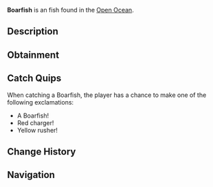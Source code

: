 {{FishInfobox
|image          = Boarfish.png
|rarity         = Unusual
|sea            = Second Sea
|location       = [[Open Ocean]]
|sublocation    = 
|sources        = Fishing Rod
|radar_location = 
|prog_speed     = -7
|xp             = 90
|weather        = Rain
|time           = Night
|season         = Winter
|bait           = Ember Berries
|base_weight    = 54
|base_value     = 180
|weight_range   = 32
|base_chance    = 97
|base_resil     = 52
}}
'''Boarfish''' is an {{Rarity|Unusual}} fish found in the [[Open Ocean]].

== Description ==
{{Description|A dark red fish with yellow fins, charging through the currents.|Bestiary Entry}}

== Obtainment ==
{{Description|It barrels where the rain pounds the sea.|Bestiary Hint}}
{{Fish Availability|
Open Ocean
Open Ocean/Sea Leviathan
|top_rods      = 
Free Spirit Rod\144098.22\91081.86;
Trident Rod\130728.17\117799.84;
Leviathan's Fang Rod\130128.3\122158.2;
Azure Of Lagoon\127785.88\123323.21;
Astralhook Rod\115835.72\0;
Plastic Rod\102866.11\88740.96;
Fischer's Rod\103590.22\88738.12;
Lucky Rod\90198.14\91351.82;
Fang of the Eclipse\115675.43\110686.94;
Lobster Rod\112577.65\108108.16;
Verdant Shear Rod\110890.05\106231;
Blazebringer Rod\109250.38\103551.2;
No-Life Rod\104002.81\97523.27;
Seraphic Rod\95465.86\85921.52;
Ethereal Prism Rod\95275.61\91502.62;
Challenger's Rod\92363.91\86098.5;
Depthseeker Rod\91297.36\88982.98;
Rod Of The Forgotten Fang\90837.54\82045.42;
Avalanche Rod\89652.33\87536.98;
Rod Of The Exalted One\89649.17\82709.79;
Volcanic Rod\88977.12\84875.61;
Rod Of The Depths\88602.63\80979.71;
Zeus Rod\88511.29\84431.26;
Steady Rod\73433.39\71103.97
|recommended   = Free Spirit Rod
}}

== Catch Quips ==
When catching a Boarfish, the player has a chance to make one of the following exclamations:
* A Boarfish!
* Red charger!
* Yellow rusher!

== Change History ==
{{Change History|{{subst:Current Version}}}}

== Navigation ==
{{Fish Navbox|Open Ocean}}